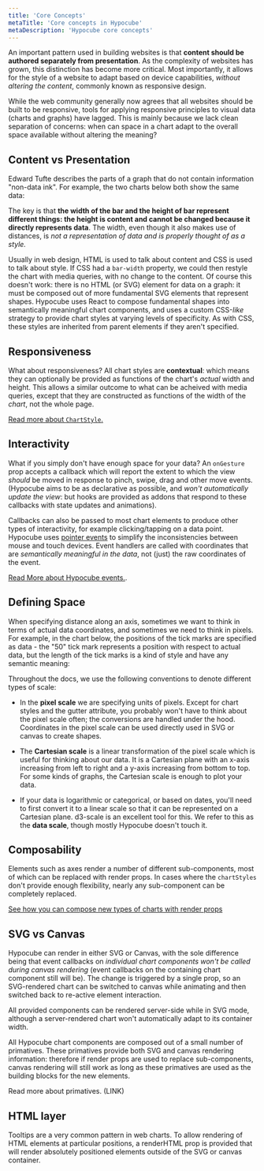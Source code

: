 ```yaml
---
title: 'Core Concepts'
metaTitle: 'Core concepts in Hypocube'
metaDescription: 'Hypocube core concepts'
---
```


An important pattern used in building websites is that **content should be authored separately from presentation**. As the complexity of websites has grown, this distinction has become more critical. Most importantly, it allows for the style of a website to adapt based on device capabilities, _without altering the content_, commonly known as responsive design.

While the web community generally now agrees that all websites should be built to be responsive, tools for applying responsive principles to visual data (charts and graphs) have lagged. This is mainly because we lack clean separation of concerns: when can space in a chart adapt to the overall space available without altering the meaning?

## Content vs Presentation

Edward Tufte describes the parts of a graph that do not contain information "non-data ink". For example, the two charts below both show the same data:

The key is that **the width of the bar and the height of bar represent different things: the height is content and cannot be changed because it directly represents data**. The width, even though it also makes use of distances, is _not a representation of data and is properly thought of as a style._

Usually in web design, HTML is used to talk about content and CSS is used to talk about style. If CSS had a `bar-width` property, we could then restyle the chart with media queries, with no change to the content. Of course this doesn't work: there is no HTML (or SVG) element for data on a graph: it must be composed out of more fundamental SVG elements that represent shapes. Hypocube uses React to compose fundamental shapes into semantically meaningful chart components, and uses a custom CSS-_like_ strategy to provide chart styles at varying levels of specificity. As with CSS, these styles are inherited from parent elements if they aren't specified.

## Responsiveness

What about responsiveness? All chart styles are **contextual**: which means they can optionally be provided as functions of the chart's _actual_ width and height. This allows a similar outcome to what can be acheived with media queries, except that they are constructed as functions of the width of the _chart_, not the whole page.

[Read more about `ChartStyle`.](./basic-charts/2-chart-style)

## Interactivity

What if you simply don't have enough space for your data? An `onGesture` prop accepts a callback which will report the extent to which the view _should_ be moved in response to pinch, swipe, drag and other move events. (Hypocube aims to be as declarative as possible, and _won't automatically update the view_: but hooks are provided as addons that respond to these callbacks with state updates and animations).

Callbacks can also be passed to most chart elements to produce other types of interactivity, for example clicking/tapping on a data point. Hypocube uses [pointer events](https://developer.mozilla.org/en-US/docs/Web/API/Pointer_events) to simplify the inconsistencies between mouse and touch devices. Event handlers are called with coordinates that are _semantically meaningful in the data_, not (just) the raw coordinates of the event.

[Read More about Hypocube events.](./interaction).

## Defining Space

When specifying distance along an axis, sometimes we want to think in terms of actual data coordinates, and sometimes we need to think in pixels. For example, in the chart below, the positions of the tick marks are specified as data - the "50" tick mark represents a position with respect to actual data, but the length of the tick marks is a kind of style and have any semantic meaning:

Throughout the docs, we use the following conventions to denote different types of scale:

- In the **pixel scale** we are specifying units of pixels. Except for chart styles and the gutter attribute, you probably won't have to think about the pixel scale often; the conversions are handled under the hood. Coordinates in the pixel scale can be used directly used in SVG or canvas to create shapes.

- The **Cartesian scale** is a linear transformation of the pixel scale which is useful for thinking about our data. It is a Cartesian plane with an x-axis increasing from left to right and a y-axis increasing from bottom to top. For some kinds of graphs, the Cartesian scale is enough to plot your data.

- If your data is logarithmic or categorical, or based on dates, you'll need to first convert it to a linear scale so that it can be represented on a Cartesian plane. d3-scale is an excellent tool for this. We refer to this as the **data scale**, though mostly Hypocube doesn't touch it.

## Composability

Elements such as axes render a number of different sub-components, most of which can be replaced with render props. In cases where the `chartStyles` don't provide enough flexibility, nearly any sub-component can be completely replaced.

[See how you can compose new types of charts with render props](./advanced-components)

## SVG vs Canvas

Hypocube can render in either SVG or Canvas, with the sole difference being that event callbacks on _individual chart components won't be called during canvas rendering_ (event callbacks on the containing chart component still will be). The change is triggered by a single prop, so an SVG-rendered chart can be switched to canvas while animating and then switched back to re-active element interaction.

All provided components can be rendered server-side while in SVG mode, although a server-rendered chart won't automatically adapt to its container width.

All Hypocube chart components are composed out of a small number of primatives. These primatives provide both SVG and canvas rendering information: therefore if render props are used to replace sub-components, canvas rendering will still work as long as these primatives are used as the building blocks for the new elements.

Read more about primatives. (LINK)

## HTML layer

Tooltips are a very common pattern in web charts. To allow rendering of HTML elements at particular positions, a renderHTML prop is provided that will render absolutely positioned elements outside of the SVG or canvas container.
